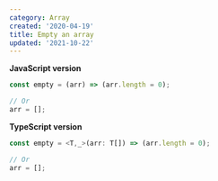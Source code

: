 ```yaml
---
category: Array
created: '2020-04-19'
title: Empty an array
updated: '2021-10-22'
---
```


**JavaScript version**

```js empty.js
const empty = (arr) => (arr.length = 0);

// Or
arr = [];
```

**TypeScript version**

```ts empty.ts
const empty = <T,_>(arr: T[]) => (arr.length = 0);

// Or
arr = [];
```
